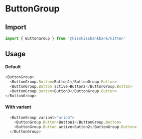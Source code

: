 
<Meta title="Molecules/Buttons/ButtonGroup" component={ButtonGroup} />

# ButtonGroup

## Import

```js
import { ButtonGroup } from '@kisskissbankbank/kitten'
```

## Usage

<Canvas>
  <Story name="Default" story={stories.Default} />
</Canvas>

#### Default

```js
<ButtonGroup>
  <ButtonGroup.Button>Button1</ButtonGroup.Button>
  <ButtonGroup.Button active>Button2</ButtonGroup.Button>
  <ButtonGroup.Button>Button3</ButtonGroup.Button>
</ButtonGroup>
```

#### With variant

<Canvas>
  <Story name="WithVariant" story={stories.WithVariant} />
</Canvas>

```js
  <ButtonGroup variant="orion">
    <ButtonGroup.Button>Button1</ButtonGroup.Button>
    <ButtonGroup.Button active>Button2</ButtonGroup.Button>
  </ButtonGroup>
```
